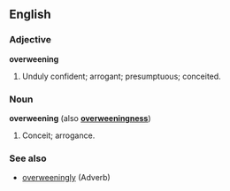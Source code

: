 ==English==

{{webster}}
===Adjective===
'''overweening'''
#Unduly confident; arrogant; presumptuous; conceited.

===Noun===
'''overweening''' (also '''[[overweeningness]]''')
#Conceit; arrogance.

===See also===
*[[overweeningly]] (Adverb)